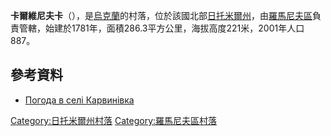 {{coord|50|8|54|N|28|11|46|E|scale:30000|display=title}}

'''卡爾維尼夫卡'''（{{lang-uk|Карвинівка}}），是[[烏克蘭|烏克蘭]]的村落，位於該國北部[[日托米爾州|日托米爾州]]，由[[羅馬尼夫區|羅馬尼夫區]]負責管轄，始建於1781年，面積286.3平方公里，海拔高度221米，2001年人口887。

==參考資料==
* [http://weather.in.ua/ua/zhitomirskaja/10155 Погода в селі Карвинівка]{{Wayback|url=http://weather.in.ua/ua/zhitomirskaja/10155 |date=20111219161854 }}

{{DEFAULTSORT:Карвинівка}}
[[Category:日托米爾州村落|Category:日托米爾州村落]]
[[Category:羅馬尼夫區村落|Category:羅馬尼夫區村落]]


{{Zhytomyr-geo-stub}}